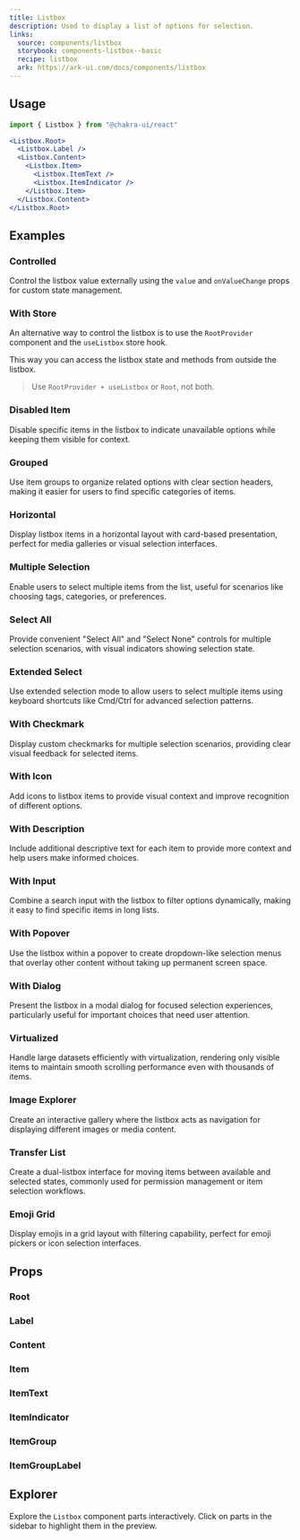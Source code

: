 ```yaml
---
title: Listbox
description: Used to display a list of options for selection.
links:
  source: components/listbox
  storybook: components-listbox--basic
  recipe: listbox
  ark: https://ark-ui.com/docs/components/listbox
---
```


<ExampleTabs name="listbox-basic" />

## Usage

```jsx
import { Listbox } from "@chakra-ui/react"
```

```jsx
<Listbox.Root>
  <Listbox.Label />
  <Listbox.Content>
    <Listbox.Item>
      <Listbox.ItemText />
      <Listbox.ItemIndicator />
    </Listbox.Item>
  </Listbox.Content>
</Listbox.Root>
```

## Examples

### Controlled

Control the listbox value externally using the `value` and `onValueChange` props
for custom state management.

<ExampleTabs name="listbox-controlled" />

### With Store

An alternative way to control the listbox is to use the `RootProvider` component
and the `useListbox` store hook.

This way you can access the listbox state and methods from outside the listbox.

> Use `RootProvider + useListbox` or `Root`, not both.

<ExampleTabs name="listbox-with-store" />

### Disabled Item

Disable specific items in the listbox to indicate unavailable options while
keeping them visible for context.

<ExampleTabs name="listbox-disabled-item" />

### Grouped

Use item groups to organize related options with clear section headers, making
it easier for users to find specific categories of items.

<ExampleTabs name="listbox-grouped" />

### Horizontal

Display listbox items in a horizontal layout with card-based presentation,
perfect for media galleries or visual selection interfaces.

<ExampleTabs name="listbox-horizontal" />

### Multiple Selection

Enable users to select multiple items from the list, useful for scenarios like
choosing tags, categories, or preferences.

<ExampleTabs name="listbox-multiselect" />

### Select All

Provide convenient "Select All" and "Select None" controls for multiple
selection scenarios, with visual indicators showing selection state.

<ExampleTabs name="listbox-select-all" />

### Extended Select

Use extended selection mode to allow users to select multiple items using
keyboard shortcuts like Cmd/Ctrl for advanced selection patterns.

<ExampleTabs name="listbox-extended-select" />

### With Checkmark

Display custom checkmarks for multiple selection scenarios, providing clear
visual feedback for selected items.

<ExampleTabs name="listbox-with-checkmark" />

### With Icon

Add icons to listbox items to provide visual context and improve recognition of
different options.

<ExampleTabs name="listbox-with-icon" />

### With Description

Include additional descriptive text for each item to provide more context and
help users make informed choices.

<ExampleTabs name="listbox-with-description" />

### With Input

Combine a search input with the listbox to filter options dynamically, making it
easy to find specific items in long lists.

<ExampleTabs name="listbox-with-input" />

### With Popover

Use the listbox within a popover to create dropdown-like selection menus that
overlay other content without taking up permanent screen space.

<ExampleTabs name="listbox-with-popover" />

### With Dialog

Present the listbox in a modal dialog for focused selection experiences,
particularly useful for important choices that need user attention.

<ExampleTabs name="listbox-with-dialog" />

### Virtualized

Handle large datasets efficiently with virtualization, rendering only visible
items to maintain smooth scrolling performance even with thousands of items.

<ExampleTabs name="listbox-virtualized" />

### Image Explorer

Create an interactive gallery where the listbox acts as navigation for
displaying different images or media content.

<ExampleTabs name="listbox-image-explorer" />

### Transfer List

Create a dual-listbox interface for moving items between available and selected
states, commonly used for permission management or item selection workflows.

<ExampleTabs name="listbox-transfer-list" />

### Emoji Grid

Display emojis in a grid layout with filtering capability, perfect for emoji
pickers or icon selection interfaces.

<ExampleTabs name="listbox-with-emoji-grid" />

## Props

### Root

<PropTable component="Listbox" part="Root" />

### Label

<PropTable component="Listbox" part="Label" />

### Content

<PropTable component="Listbox" part="Content" />

### Item

<PropTable component="Listbox" part="Item" />

### ItemText

<PropTable component="Listbox" part="ItemText" />

### ItemIndicator

<PropTable component="Listbox" part="ItemIndicator" />

### ItemGroup

<PropTable component="Listbox" part="ItemGroup" />

### ItemGroupLabel

<PropTable component="Listbox" part="ItemGroupLabel" />

## Explorer

Explore the `Listbox` component parts interactively. Click on parts in the
sidebar to highlight them in the preview.

<Explorer name="listbox-explorer" />
